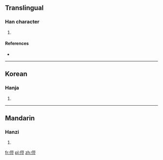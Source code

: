 ==Translingual==

===Han character===
{{Han char|rn=9|rad=人|as=07|sn=9|four=|canj=人一口廿 (OMRT)|ids=⿰[[亻]][[豆]]}}

# {{defn|Han|sort=人07}}

====References====
* {{Han ref|kx=0103.220|dkj=00649|dj=0219.030|hdz=10158.020|uh=4FB8|ud=20408}}

----

==Korean==

===Hanja===
{{ko-hanja|hangeul=두|rv=du|mr=tu}}

# {{defn|lang=ko|sort=人07}}

----

==Mandarin==

===Hanzi===
{{cmn-hanzi|pin=[[shù]] ([[shu4]])|wg=shu<sup>4</sup>}}

# {{defn|lang=cmn|sort=人07}}

[[fr:侸]]
[[pl:侸]]
[[zh:侸]]
